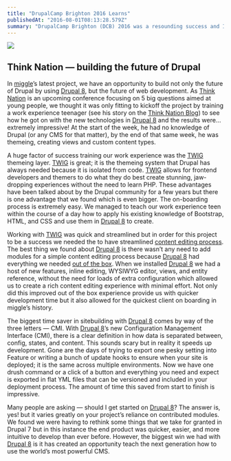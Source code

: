 ```yaml
---
title: "DrupalCamp Brighton 2016 Learns"
publishedAt: "2016-08-01T08:13:28.579Z"
summary: "DrupalCamp Brighton (DCB) 2016 was a resounding success and I am very proud to have played a leading role in it this year as a co-chairman alongside kevin elliott. Now that it is all wrapped up, I…"
---
```


![](https://cdn-images-1.medium.com/max/2502/1*SpKdHiqP9qN3ER53t2vU_Q.png)

## Think Nation — building the future of Drupal

In [miggle](http://miggle.co.uk)’s latest project, we have an opportunity to build not only the future of Drupal by using [Drupal 8](https://www.drupal.org/drupal-8.0), but the future of web development. As [Think Nation](http://thinknation.co/) is an upcoming conference focusing on 5 big questions aimed at young people, we thought it was only fitting to kickoff the project by training a work experience teenager (see his story on the [Think Nation Blog](http://thinknation.co/blog)) to see how he got on with the new technologies in [Drupal 8](https://www.drupal.org/drupal-8.0) and the results were… extremely impressive! At the start of the week, he had no knowledge of Drupal (or any CMS for that matter), by the end of that same week, he was themeing, creating views and custom content types.

A huge factor of success training our work experience was the [TWIG](https://www.drupal.org/theme-guide/8/twig) themeing layer. [TWIG](https://www.drupal.org/theme-guide/8/twig) is great; it is the themeing system that Drupal has always needed because it is isolated from code. [TWIG](https://www.drupal.org/theme-guide/8/twig) allows for frontend developers and themers to do what they do best create stunning, jaw-dropping experiences without the need to learn PHP. These advantages have been talked about by the Drupal community for a few years but there is one advantage that we found which is even bigger. The on-boarding process is extremely easy. We managed to teach our work experience teen within the course of a day how to apply his existing knowledge of Bootstrap, HTML, and CSS and use them in [Drupal 8](https://www.drupal.org/drupal-8.0) to create.

Working with [TWIG](https://www.drupal.org/theme-guide/8/twig) was quick and streamlined but in order for this project to be a success we needed the to have streamlined [content editing process](https://www.drupal.org/drupal-8.0/content-admins). The best thing we found about [Drupal 8](https://www.drupal.org/drupal-8.0) is there wasn’t any need to add modules for a simple content editing process because [Drupal 8](https://www.drupal.org/drupal-8.0) had everything we needed [out of the box](https://www.drupal.org/drupal-8.0/features). When we installed [Drupal 8](https://www.drupal.org/drupal-8.0) we had a host of new features, inline editing, WYSIWYG editor, views, and entity reference, without the need for loads of extra configuration which allowed us to create a rich content editing experience with minimal effort. Not only did this improved out of the box experience provide us with quicker development time but it also allowed for the quickest client on boarding in miggle’s history.

The biggest time saver in sitebuilding with [Drupal 8](https://www.drupal.org/drupal-8.0) comes by way of the three letters — CMI. With [Drupal 8](https://www.drupal.org/drupal-8.0)’s new Configuration Management Interface (CMI), there is a clear definition in how data is separated between, config, states, and content. This sounds scary but in reality it speeds up development. Gone are the days of trying to export one pesky setting into Feature or writing a bunch of update hooks to ensure when your site is deployed; it is the same across multiple environments. Now we have one drush command or a click of a button and everything you need and expect is exported in flat YML files that can be versioned and included in your deployment process. The amount of time this saved from start to finish is impressive.

Many people are asking — should I get started on [Drupal 8](https://www.drupal.org/drupal-8.0)? The answer is, yes! but it varies greatly on your project’s reliance on contributed modules. We found we were having to rethink some things that we take for granted in Drupal 7 but in this instance the end product was quicker, easier, and more intuitive to develop than ever before. However, the biggest win we had with [Drupal 8](https://www.drupal.org/drupal-8.0) is it has created an opportunity teach the next generation how to use the world’s most powerful CMS.

